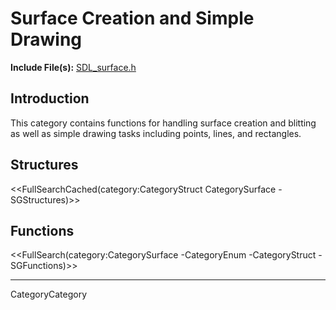 <!-- #master-page:CategoryTemplate -->
<!-- #master-date:Unknown-Date -->
<!-- format wiki -->
<!-- language en -->

= Surface Creation and Simple Drawing =

'''Include File(s):'''  [http://hg.libsdl.org/SDL/file/default/include/SDL_surface.h SDL_surface.h]


== Introduction ==

This category contains functions for handling surface creation and blitting as well as simple drawing tasks including points, lines, and rectangles.

<!-- #Remove this line and the ## below to use this markup if it becomes relevant to this category -->
<!-- #== Enumerations == -->
<!-- #<<FullSearchCached(category:CategoryEnum CategorySurface -SGEnumerations)>> -->

== Structures ==
<<FullSearchCached(category:CategoryStruct CategorySurface -SGStructures)>>

== Functions ==
<<FullSearch(category:CategorySurface -CategoryEnum -CategoryStruct -SGFunctions)>>

----
CategoryCategory
